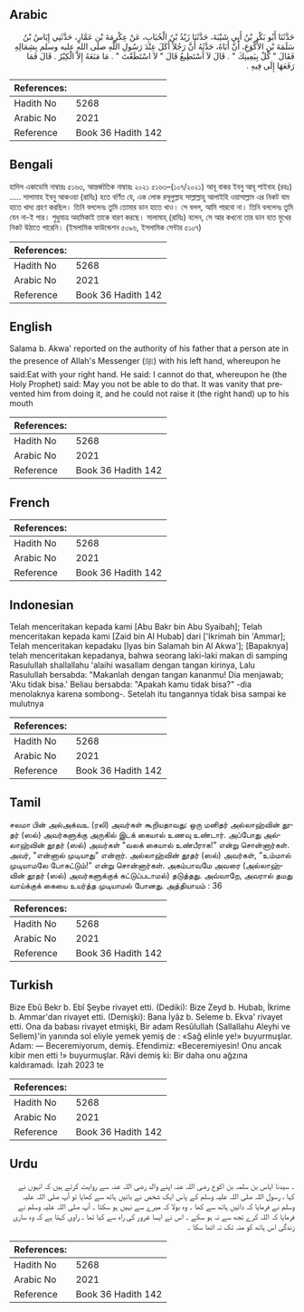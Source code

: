 ## Arabic


<div dir="rtl" lang="ar" style={{fontSize:'larger',backgroundColor:'#f8f9fa',padding:20}}>
حَدَّثَنَا أَبُو بَكْرِ بْنُ أَبِي شَيْبَةَ، حَدَّثَنَا زَيْدُ بْنُ الْحُبَابِ، عَنْ عِكْرِمَةَ بْنِ عَمَّارٍ، حَدَّثَنِي إِيَاسُ بْنُ سَلَمَةَ بْنِ الأَكْوَعِ، أَنَّ أَبَاهُ، حَدَّثَهُ أَنَّ رَجُلاً أَكَلَ عِنْدَ رَسُولِ اللَّهِ صلى الله عليه وسلم بِشِمَالِهِ فَقَالَ ‏"‏ كُلْ بِيَمِينِكَ ‏"‏ ‏.‏ قَالَ لاَ أَسْتَطِيعُ قَالَ ‏"‏ لاَ اسْتَطَعْتَ ‏"‏ ‏.‏ مَا مَنَعَهُ إِلاَّ الْكِبْرُ ‏.‏ قَالَ فَمَا رَفَعَهَا إِلَى فِيهِ ‏.‏
</div>
<div style={{backgroundColor:'#f8f9fa',padding:20, marginBottom: 10}}><table> <thead> <tr> <th>References:</th> <th></th> </tr> </thead> <tbody><tr><td>Hadith No</td><td>5268</td></tr><tr><td>Arabic No</td><td>2021</td></tr><tr><td>Reference</td><td>Book 36 Hadith 142</td></tr></tbody></table></div>

## Bengali


<div dir="ltr" lang="bn" style={{fontSize:'larger',backgroundColor:'#f8f9fa',padding:20}}>
হাদিস একাডেমি নাম্বারঃ ৫১৬৩, আন্তর্জাতিক নাম্বারঃ ২০২১ ৫১৬৩–(১০৭/২০২১) আবূ বাকর ইবনু আবূ শাইবাহ (রহঃ) ..... সালামাহ ইবনু আকওয়া (রাযিঃ) হতে বর্ণিত যে, এক লোক রসূলুল্লাহ সাল্লাল্লাহু আলাইহি ওয়াসাল্লাম এর নিকট বাম হাতে খাদ্য গ্রহণ করছিল। তিনি বললেনঃ তুমি তোমার ডান হাতে খাও। সে বলল, আমি পারবো না। তিনি বললেনঃ তুমি যেন না-ই পার। শুধুমাত্র অহমিকাই তাকে বারণ করছে। সালামাহ্ (রাযিঃ) বলেন, সে আর কখনো তার ডান হাত মুখের নিকট উঠাতে পারেনি। (ইসলামিক ফাউন্ডেশন ৫০৯৬, ইসলামিক সেন্টার ৫১০৭)
</div>
<div style={{backgroundColor:'#f8f9fa',padding:20, marginBottom: 10}}><table> <thead> <tr> <th>References:</th> <th></th> </tr> </thead> <tbody><tr><td>Hadith No</td><td>5268</td></tr><tr><td>Arabic No</td><td>2021</td></tr><tr><td>Reference</td><td>Book 36 Hadith 142</td></tr></tbody></table></div>

## English


<div dir="ltr" lang="en" style={{fontSize:'larger',backgroundColor:'#f8f9fa',padding:20}}>
Salama b. Akwa' reported on the authority of his father that a person ate in the presence of Allah's Messenger (ﷺ) with his left hand, whereupon he said:Eat with your right hand. He said: I cannot do that, whereupon he (the Holy Prophet) said: May you not be able to do that. It was vanity that prevented him from doing it, and he could not raise it (the right hand) up to his mouth
</div>
<div style={{backgroundColor:'#f8f9fa',padding:20, marginBottom: 10}}><table> <thead> <tr> <th>References:</th> <th></th> </tr> </thead> <tbody><tr><td>Hadith No</td><td>5268</td></tr><tr><td>Arabic No</td><td>2021</td></tr><tr><td>Reference</td><td>Book 36 Hadith 142</td></tr></tbody></table></div>

## French


<div dir="ltr" lang="fr" style={{fontSize:'larger',backgroundColor:'#f8f9fa',padding:20}}>

</div>
<div style={{backgroundColor:'#f8f9fa',padding:20, marginBottom: 10}}><table> <thead> <tr> <th>References:</th> <th></th> </tr> </thead> <tbody><tr><td>Hadith No</td><td>5268</td></tr><tr><td>Arabic No</td><td>2021</td></tr><tr><td>Reference</td><td>Book 36 Hadith 142</td></tr></tbody></table></div>

## Indonesian


<div dir="ltr" lang="id" style={{fontSize:'larger',backgroundColor:'#f8f9fa',padding:20}}>
Telah menceritakan kepada kami [Abu Bakr bin Abu Syaibah]; Telah menceritakan kepada kami [Zaid bin Al Hubab] dari ['Ikrimah bin 'Ammar]; Telah menceritakan kepadaku [Iyas bin Salamah bin Al Akwa']; [Bapaknya] telah menceritakan kepadanya, bahwa seorang laki-laki makan di samping Rasulullah shallallahu 'alaihi wasallam dengan tangan kirinya, Lalu Rasulullah bersabda: "Makanlah dengan tangan kananmu! Dia menjawab; 'Aku tidak bisa.' Beliau bersabda: "Apakah kamu tidak bisa?" -dia menolaknya karena sombong-. Setelah itu tangannya tidak bisa sampai ke mulutnya
</div>
<div style={{backgroundColor:'#f8f9fa',padding:20, marginBottom: 10}}><table> <thead> <tr> <th>References:</th> <th></th> </tr> </thead> <tbody><tr><td>Hadith No</td><td>5268</td></tr><tr><td>Arabic No</td><td>2021</td></tr><tr><td>Reference</td><td>Book 36 Hadith 142</td></tr></tbody></table></div>

## Tamil


<div dir="ltr" lang="ta" style={{fontSize:'larger',backgroundColor:'#f8f9fa',padding:20}}>
சலமா பின் அல்அக்வஉ (ரலி) அவர்கள் கூறியதாவது: ஒரு மனிதர் அல்லாஹ்வின் தூதர் (ஸல்) அவர்களுக்கு அருகில் இடக் கையால் உணவு உண்டார். அப்போது அல்லாஹ்வின் தூதர் (ஸல்) அவர்கள் "வலக் கையால் உண்பீராக!" என்று சொன்னார்கள். அவர், "என்னால் முடியாது" என்றார். அல்லாஹ்வின் தூதர் (ஸல்) அவர்கள், "உம்மால் முடியாமலே போகட்டும்!" என்று சொன்னார்கள். அகம்பாவமே அவரை (அல்லாஹ்வின் தூதர் (ஸல்) அவர்களுக்குக் கட்டுப்படாமல்) தடுத்தது. அவ்வாறே, அவரால் தமது வாய்க்குக் கையை உயர்த்த முடியாமல் போனது. அத்தியாயம் : 36
</div>
<div style={{backgroundColor:'#f8f9fa',padding:20, marginBottom: 10}}><table> <thead> <tr> <th>References:</th> <th></th> </tr> </thead> <tbody><tr><td>Hadith No</td><td>5268</td></tr><tr><td>Arabic No</td><td>2021</td></tr><tr><td>Reference</td><td>Book 36 Hadith 142</td></tr></tbody></table></div>

## Turkish


<div dir="ltr" lang="tr" style={{fontSize:'larger',backgroundColor:'#f8f9fa',padding:20}}>
Bize Ebû Bekr b. Ebî Şeybe rivayet etti. (Dediki): Bize Zeyd b. Hubab, İkrime b. Ammar'dan rivayet etti. (Demişki): Bana İyâz b. Seleme b. Ekva' rivayet etti. Ona da babası rivayet etmişki, Bir adam Resûlullah (Sallallahu Aleyhi ve Sellem)'in yanında sol eliyle yemek yemiş de : «Sağ elinle ye!» buyurmuşlar. Adam: — Beceremiyorum, demiş. Efendimiz: «Beceremiyesin! Onu ancak kibir men etti !» buyurmuşlar. Râvi demiş ki: Bir daha onu ağzına kaldıramadı. İzah 2023 te
</div>
<div style={{backgroundColor:'#f8f9fa',padding:20, marginBottom: 10}}><table> <thead> <tr> <th>References:</th> <th></th> </tr> </thead> <tbody><tr><td>Hadith No</td><td>5268</td></tr><tr><td>Arabic No</td><td>2021</td></tr><tr><td>Reference</td><td>Book 36 Hadith 142</td></tr></tbody></table></div>

## Urdu


<div dir="rtl" lang="ur" style={{fontSize:'larger',backgroundColor:'#f8f9fa',padding:20}}>
۔ سیدنا ایاس بن سلمہ بن اکوع رضی اللہ عنہ اپنے والد رضی اللہ عنہ سے روایت کرتے ہیں کہ انہوں نے کہا ، رسول اللہ صلی اللہ علیہ وسلم کے پاس ایک شخص نے بائیں ہاتھ سے کھایا تو آپ صلی اللہ علیہ وسلم نے فرمایا کہ دائیں ہاتھ سے کھا ۔ وہ بولا کہ میرے سے نہیں ہو سکتا ۔ آپ صلی اللہ علیہ وسلم نے فرمایا کہ اللہ کرے تجھ سے نہ ہو سکے ۔ اس نے ایسا غرور کی راہ سے کیا تھا ۔ راوی کہتا ہے کہ وہ ساری زندگی اس ہاتھ کو منہ تک نہ اٹھا سکا ۔
</div>
<div style={{backgroundColor:'#f8f9fa',padding:20, marginBottom: 10}}><table> <thead> <tr> <th>References:</th> <th></th> </tr> </thead> <tbody><tr><td>Hadith No</td><td>5268</td></tr><tr><td>Arabic No</td><td>2021</td></tr><tr><td>Reference</td><td>Book 36 Hadith 142</td></tr></tbody></table></div>